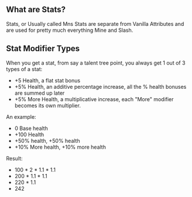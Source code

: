 ## What are Stats?

Stats, or Usually called Mns Stats are separate from Vanilla Attributes and are used for pretty much everything Mine and Slash.

## Stat Modifier Types

When you get a stat, from say a talent tree point, you always get 1 out of 3 types of a stat:
- +5 Health, a flat stat bonus
- +5% Health, an additive percentage increase, all the % health bonuses are summed up later
- +5% More Health, a multiplicative increase, each "More" modifier becomes its own multiplier.

An example:
- 0 Base health
- +100 Health
- +50% health, +50% health
- +10% More health, +10% more health

Result:
- 100 * 2 * 1.1 * 1.1
- 200 * 1.1 * 1.1
- 220 * 1.1
- 242
